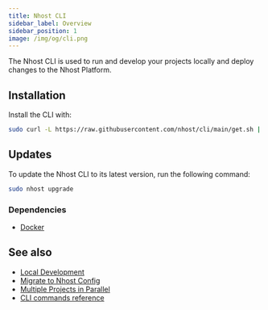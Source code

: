 ```yaml
---
title: Nhost CLI
sidebar_label: Overview
sidebar_position: 1
image: /img/og/cli.png
---
```



The Nhost CLI is used to run and develop your projects locally and deploy changes to the Nhost Platform.

## Installation

Install the CLI with:

```bash
sudo curl -L https://raw.githubusercontent.com/nhost/cli/main/get.sh | bash
```

## Updates

To update the Nhost CLI to its latest version, run the following command:

```bash
sudo nhost upgrade
```

### Dependencies

- [Docker](https://www.docker.com/get-started)

## See also

- [Local Development](/cli/local-development)
- [Migrate to Nhost Config](/cli/migrate-config)	
- [Multiple Projects in Parallel](/cli/multiple-projects)
- [CLI commands reference](/reference/cli)
